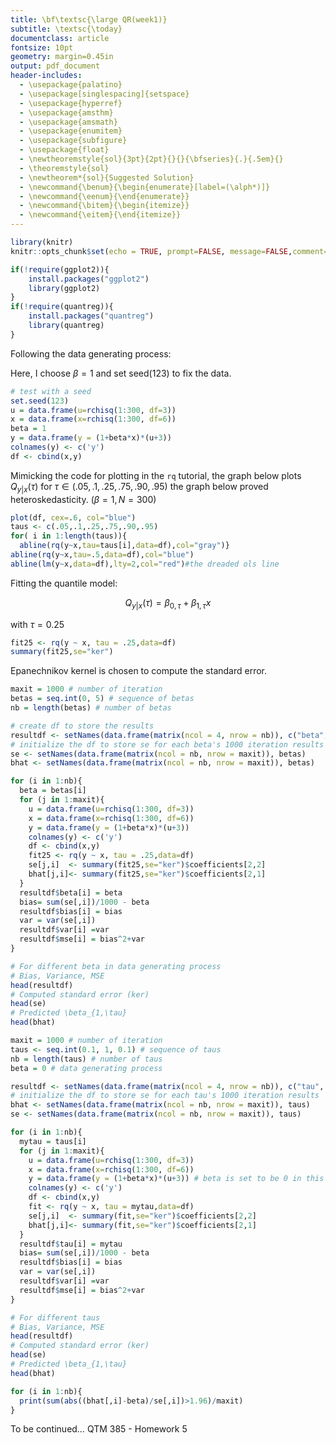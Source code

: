 ```yaml
---
title: \bf\textsc{\large QR(week1)} 
subtitle: \textsc{\today}
documentclass: article
fontsize: 10pt 
geometry: margin=0.45in 
output: pdf_document
header-includes:
  - \usepackage{palatino}
  - \usepackage[singlespacing]{setspace}
  - \usepackage{hyperref}
  - \usepackage{amsthm}
  - \usepackage{amsmath}
  - \usepackage{enumitem}
  - \usepackage{subfigure}
  - \usepackage{float}
  - \newtheoremstyle{sol}{3pt}{2pt}{}{}{\bfseries}{.}{.5em}{}
  - \theoremstyle{sol}
  - \newtheorem*{sol}{Suggested Solution}
  - \newcommand{\benum}{\begin{enumerate}[label=(\alph*)]}
  - \newcommand{\eenum}{\end{enumerate}}
  - \newcommand{\bitem}{\begin{itemize}}
  - \newcommand{\eitem}{\end{itemize}}
---
```


```r
library(knitr)
knitr::opts_chunk$set(echo = TRUE, prompt=FALSE, message=FALSE,comment=NA,warning=FALSE,collapse=TRUE , fig.align="center")
```

```r
if(!require(ggplot2)){
    install.packages("ggplot2")
    library(ggplot2)
}
if(!require(quantreg)){
    install.packages("quantreg")
    library(quantreg)
}
```

\section{Part I: Simulation}
\subsection{1. Generate Dataset}

Following the data generating process:

\begin{align*}
&y_i = (1+\beta x_i)(u_i+3)\\
&u|x \sim \chi^2_3\\
&x \sim \chi^2_6
\end{align*}

Here, I choose $\beta = 1$ and set seed(123) to fix the data.

```r
# test with a seed
set.seed(123)
u = data.frame(u=rchisq(1:300, df=3))
x = data.frame(x=rchisq(1:300, df=6))
beta = 1
y = data.frame(y = (1+beta*x)*(u+3))
colnames(y) <- c('y')
df <- cbind(x,y)
```

\subsection{2. Plot}

Mimicking the code for plotting in the `rq` tutorial, the graph below plots $Q_{y|x}(\tau)$ for $\tau \in (.05,.1,.25,.75,.90,.95)$
the graph below proved heteroskedasticity. ($\beta = 1, N = 300$)

```r
plot(df, cex=.6, col="blue")
taus <- c(.05,.1,.25,.75,.90,.95)
for( i in 1:length(taus)){
  abline(rq(y~x,tau=taus[i],data=df),col="gray")}
abline(rq(y~x,tau=.5,data=df),col="blue")
abline(lm(y~x,data=df),lty=2,col="red")#the dreaded ols line
```

\subsection{3. Quantile Model fit}

Fitting the quantile model:

$$
Q_{y|x}(\tau) = \beta_{0,\tau} + \beta_{1,\tau} x
$$

with $\tau = 0.25$

```r
fit25 <- rq(y ~ x, tau = .25,data=df)
summary(fit25,se="ker")
```


\subsection{4. Bias, Variance, MSE}


Epanechnikov kernel is chosen to compute the standard error.

\subsubsection{different $\beta$s}

```r
maxit = 1000 # number of iteration
betas = seq.int(0, 5) # sequence of betas
nb = length(betas) # number of betas

# create df to store the results
resultdf <- setNames(data.frame(matrix(ncol = 4, nrow = nb)), c("beta", "bias", "var", "mse")) 
# initialize the df to store se for each beta's 1000 iteration results
se <- setNames(data.frame(matrix(ncol = nb, nrow = maxit)), betas)
bhat <- setNames(data.frame(matrix(ncol = nb, nrow = maxit)), betas)

for (i in 1:nb){
  beta = betas[i]
  for (j in 1:maxit){
    u = data.frame(u=rchisq(1:300, df=3))
    x = data.frame(x=rchisq(1:300, df=6))
    y = data.frame(y = (1+beta*x)*(u+3))
    colnames(y) <- c('y')
    df <- cbind(x,y)
    fit25 <- rq(y ~ x, tau = .25,data=df)
    se[j,i]  <- summary(fit25,se="ker")$coefficients[2,2]
    bhat[j,i]<- summary(fit25,se="ker")$coefficients[2,1]
  }
  resultdf$beta[i] = beta
  bias= sum(se[,i])/1000 - beta
  resultdf$bias[i] = bias
  var = var(se[,i])
  resultdf$var[i] =var
  resultdf$mse[i] = bias^2+var
}
```

```r
# For different beta in data generating process
# Bias, Variance, MSE
head(resultdf)
# Computed standard error (ker)
head(se)
# Predicted \beta_{1,\tau}
head(bhat)
```

\subsubsection{different taus}

```r
maxit = 1000 # number of iteration
taus <- seq.int(0.1, 1, 0.1) # sequence of taus
nb = length(taus) # number of taus
beta = 0 # data generating process

resultdf <- setNames(data.frame(matrix(ncol = 4, nrow = nb)), c("tau", "bias", "var", "mse"))
# initialize the df to store se for each tau's 1000 iteration results
bhat <- setNames(data.frame(matrix(ncol = nb, nrow = maxit)), taus)
se <- setNames(data.frame(matrix(ncol = nb, nrow = maxit)), taus)

for (i in 1:nb){
  mytau = taus[i]
  for (j in 1:maxit){
    u = data.frame(u=rchisq(1:300, df=3))
    x = data.frame(x=rchisq(1:300, df=6))
    y = data.frame(y = (1+beta*x)*(u+3)) # beta is set to be 0 in this case
    colnames(y) <- c('y')
    df <- cbind(x,y)
    fit <- rq(y ~ x, tau = mytau,data=df)
    se[j,i]  <- summary(fit,se="ker")$coefficients[2,2]
    bhat[j,i]<- summary(fit,se="ker")$coefficients[2,1]
  }
  resultdf$tau[i] = mytau
  bias= sum(se[,i])/1000 - beta
  resultdf$bias[i] = bias
  var = var(se[,i])
  resultdf$var[i] =var
  resultdf$mse[i] = bias^2+var
}
```

```r
# For different taus
# Bias, Variance, MSE
head(resultdf)
# Computed standard error (ker)
head(se)
# Predicted \beta_{1,\tau}
head(bhat)
```

\subsection{Type II Error}

\subsubsection{different taus}

```r
for (i in 1:nb){
  print(sum(abs((bhat[,i]-beta)/se[,i])>1.96)/maxit)
}
```



To be continued...
QTM 385 - Homework 5




